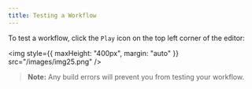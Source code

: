 ```yaml
---
title: Testing a Workflow
---
```


To test a workflow, click the `Play` icon on the top left corner of the editor:

<img style={{ maxHeight: "400px", margin: "auto" }} src="/images/img25.png" />

> **Note:** Any build errors will prevent you from testing your workflow.
